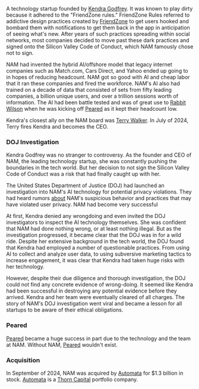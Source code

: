A technology startup founded by [Kendra Godfrey](kendra-godfrey). It was known to play dirty because it adhered to the "FriendZone rules." FriendZone Rules referred to addictive design practices created by [FriendZone](friendzone) to get users hooked and bombard them with notifications to get them back in the app in anticipation of seeing what's new. After years of such practices spreading within social networks, most companies decided to move past these dark practices and signed onto the Silicon Valley Code of Conduct, which NAM famously chose not to sign.

NAM had invented the hybrid AI/offshore model that legacy internet companies such as Match.com, Cars Direct, and Yahoo ended up going to in hopes of reducing headcount. NAM got so good with AI and cheap labor that it ran these companies and fired the workforce. NAM's AI also had trained on a decade of data that consisted of sets from fifty leading companies, a billion unique users, and over a trillion sessions worth of information. The AI had been battle tested and was of great use to [Rabbit Wilson](rabbit-wilson) when he was kicking off [Peared](https://starholder.xyz/index.php/Peared) as it kept their headcount low.

Kendra's closest ally on the NAM board was [Terry Walker](https://starholder.xyz/index.php/Terry_Walker). In July of 2024, Terry fires Kendra and becomes the CEO.

### DOJ Investigation
Kendra Godfrey was no stranger to controversy. As the founder and CEO of NAM, the leading technology startup, she was constantly pushing the boundaries in the tech world. But her decision to not sign the Silicon Valley Code of Conduct was a risk that had finally caught up with her.

The United States Department of Justice (DOJ) had launched an investigation into NAM's AI technology for potential privacy violations. They had heard rumors [about](https://starholder.xyz/index.php?title=About&action=edit&redlink=1) NAM's suspicious behavior and practices that may have violated user privacy. NAM had become very successful

At first, Kendra denied any wrongdoing and even invited the DOJ investigators to inspect the AI technology themselves. She was confident that NAM had done nothing wrong, or at least nothing illegal. But as the investigation progressed, it became clear that the DOJ was in for a wild ride. Despite her extensive background in the tech world, the DOJ found that Kendra had employed a number of questionable practices. From using AI to collect and analyze user data, to using subversive marketing tactics to increase engagement, it was clear that Kendra had taken huge risks with her technology.

However, despite their due diligence and thorough investigation, the DOJ could not find any concrete evidence of wrong-doing. It seemed like Kendra had been successful in destroying any potential evidence before they arrived. Kendra and her team were eventually cleared of all charges. The story of NAM's DOJ investigation went viral and became a lesson for all startups to be aware of their ethical obligations.

### Peared
[Peared](https://starholder.xyz/index.php/Peared) became a huge success in part due to the technology and the team at NAM. Without NAM, [Peared](https://starholder.xyz/index.php/Peared) wouldn't exist.

### Acquisition
In September of 2024, NAM was acquired by [Automata](automata) for $1.3 billion in stock. [Automata](automata) is a [Thorn Capital](https://starholder.xyz/index.php/Thorn_Capital) portfolio company.
